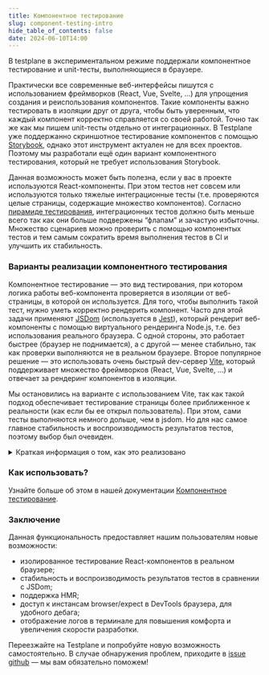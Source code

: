 ```yaml
---
title: Компонентное тестирование
slug: component-testing-intro
hide_table_of_contents: false
date: 2024-06-10T14:00
---
```



В testplane в экспериментальном режиме поддержали компонентное тестирование и unit-тесты, выполняющиеся в браузере.

<!-- truncate -->

Практически все современные веб-интерфейсы пишутся с использованием фреймворков (React, Vue, Svelte, ...) для упрощения создания и реиспользования компонентов. Такие компоненты важно тестировать в изоляции друг от друга, чтобы быть уверенным, что каждый компонент корректно справляется со своей работой. Точно так же как мы пишем unit-тесты отдельно от интеграционных. В Testplane уже поддержанно скриншотное тестирование компонентов с помощью [Storybook](https://storybook.js.org/), однако этот инструмент актуален не для всех проектов. Поэтому мы разработали ещё один вариант компонентного тестирования, который не требует использования Storybook.

Данная возможность может быть полезна, если у вас в проекте используются React-компоненты. При этом тестов нет совсем или используются только тяжелые интеграционные тесты (т.е. проверяются целые страницы, содержащие множество компонентов). Согласно [пирамиде тестирования](https://martinfowler.com/articles/practical-test-pyramid.html), интеграционных тестов должно быть меньше всего так как они больше подвержены “флапам” и зачастую избыточны. Множество сценариев можно проверить с помощью компонентых тестов и тем самым сократить время выполнения тестов в CI и улучшить их стабильность.

### Варианты реализации компонентного тестирования

Компонентное тестирование — это вид тестирования, при котором логика работы веб-компонента проверяется в изоляции от веб-страницы, в которой он используется. Для того, чтобы выполнить такой тест, нужно уметь корректно рендерить компонент. Часто для этой задачи применяют [JSDom](https://github.com/jsdom/jsdom) (используется в [Jest](https://jestjs.io/)), который рендерит веб-компоненты с помощью виртуального рендеринга Node.js, т.е. без использования реального браузера. С одной стороны, это работает быстрее (браузер не поднимается), а с другой — менее стабильно, так как проверки выполняются не в реальном браузере. Второе популярное решение — это использовать очень быстрый dev-сервер [Vite](https://vitejs.dev/), который поддерживает множество фреймворков (React, Vue, Svelte, ...) и отвечает за рендеринг компонентов в изоляции.

Мы остановились на варианте с использованием Vite, так как такой подход обеспечивает тестирование страницы более приближенное к реальности (как если бы ее открыл пользователь). При этом, сами тесты выполняются немного дольше, чем в jsdom. Но для нас самое главное стабильность и воспроизводимость результатов тестов, поэтому выбор был очевиден.

<details>
    <summary>Краткая информация о том, как это реализовано</summary>

    - при указании опции `testRunEnv: 'browser'` в конфиге Testplane, будет использован браузерный раннер, который поднимает Vite на localhost с рандомным свободным портом (пользователь может выставить необходимый порт в конфиге Vite). Именно на этом поднятом сервере будут рендерится все пользовательские компоненты и выполняться все необходимые команды/проверки (т.е. прямо внутри браузера);
    - затем читаются тесты в Node.js, т.е. как это делается и для интеграционных тестов. Это необходимо, чтобы все плагины работали корректно (речь про триггер событий при чтении тестов), а так же, чтобы была возможность запустить тесты из одного файла параллельно. Если бы тест читался только в контексте браузера, то приходилось бы запускать абсолютно все тесты внутри одного файла и критическое завершение в одном из них приводило бы к остановке всех последующих. Т.е. на данном этапе мы понимаем какие тесты нужно запустить;
    - после чего, как обычно, поднимаются необходимые браузеры и в них запускаются тесты. Каждый тест перед выполнением пользовательского кода выполняет переход на поднятый сервер Vite. При выполнении такого запроса генерится специальный index.html, в который подгружаются все необходимые библиотеки:
    - mocha — для чтения тестов;
    - webdriverio — для использования инстанса браузера внутри самого браузера;
    - expect — для выполнения проверок;
    - и прочие внутренние модули, необходимые для корректной работы.
    - при открытии index.html из Vite, браузер устанавливает websocket-соединение с мастер процессом Testplane для того, чтобы обмениваться необходимыми данными. Например, в случае, если в браузере вызывается конструкция `await browser.$("body").assertView("plain", "body")`, то очевидно, что она выполниться в самом браузере не может, так как внутри `assertView` нам необходим доступ к файловой системе. Поэтому, выполнение этой команды отправляется в мастер Testplane, который в свою очередь отправляет ее worker-у, в котором данный тест запущен. И именно worker выполняет переданную ему команду. Когда результат получен, он таким же образом отправляется назад в браузер. Все общение реализовано с помощью библиотеки [socket.io](https://socket.io/);
    - после чего, в браузере начинает выполняться указанный тест, который по завершению возвращает результат в Node.js процесс.

</details>

### Как использовать?

Узнайте больше об этом в нашей документации <a href="/docs/v8/guides/component-testing">Компонентное тестирование</a>.

### Заключение

Данная функциональность предоставляет нашим пользователям новые возможности:

-   изолированное тестирование React-компонентов в реальном браузере;
-   стабильность и воспроизводимость результатов тестов в сравнении с JSDom;
-   поддержка HMR;
-   доступ к инстансам browser/expect в DevTools браузера, для удобного дебага;
-   отображение логов в терминале для повышения комфорта и увеличения скорости разработки.

Переезжайте на Testplane и попробуйте новую возможность самостоятельно. В случае обнаружения проблем, приходите в [issue github](https://github.com/gemini-testing/testplane/issues) — мы вам обязательно поможем!

